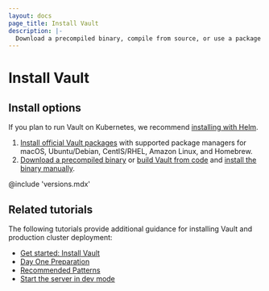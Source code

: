 ```yaml
---
layout: docs
page_title: Install Vault
description: |-
  Download a precompiled binary, compile from source, or use a package manager.
---
```


# Install Vault

## Install options

<Tip title="Use Helm for Kubernetes">

  If you plan to run Vault on Kubernetes, we recommend
  [installing with Helm](/vault/docs/platform/k8s/helm).

</Tip>

1. [Install official Vault packages](/vault/install) with supported package
   managers for macOS, Ubuntu/Debian, CentIS/RHEL, Amazon Linux, and Homebrew.
1. [Download a precompiled binary](/vault/install) or
   [build Vault from code](/vault/docs/install/build-from-code) and
   [install the binary manually](/vault/docs/install/install-binary).

@include 'versions.mdx'

## Related tutorials

The following tutorials provide additional guidance for installing Vault and
production cluster deployment:

- [Get started: Install Vault](/vault/tutorials/getting-started/getting-started-install)
- [Day One Preparation](/vault/tutorials/day-one-raft)
- [Recommended Patterns](/vault/tutorials/recommended-patterns)
- [Start the server in dev mode](/vault/tutorials/getting-started/getting-started-dev-server)
